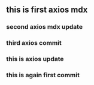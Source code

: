 ## this is first axios mdx
### second axios mdx update
### third axios commit
### this is axios update
### this is again first commit
